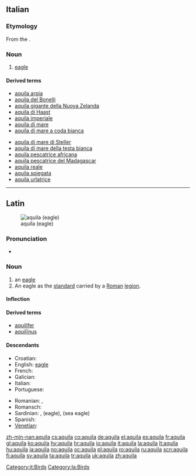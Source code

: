 {{also|Aquila}}
==Italian==

===Etymology===
From the {{etyl|la|it}} {{term|aquila|lang=la}}.

===Noun===
{{it-noun|aquil|f|a|e}}

# [[eagle]]

====Derived terms====
{{top2}}
*[[aquila arpia]]
*[[aquila del Bonelli]]
*[[aquila gigante della Nuova Zelanda]]
*[[aquila di Haast]]
*[[aquila imperiale]]
*[[aquila di mare]]
*[[aquila di mare a coda bianca]]
{{mid2}}
*[[aquila di mare di Steller]]
*[[aquila di mare della testa bianca]]
*[[aquila pescatrice africana]]
*[[aquila pescatrice del Madagascar]]
*[[aquila reale]]
*[[aquila spiegata]]
*[[aquila urlatrice]]
{{bottom}}

[[Category:it:Birds]]
----

==Latin==
[[File:Bonelli's Eagle I IMG 3234.jpg|thumb|aquila (eagle)]]

===Pronunciation===
* {{a|Classical}} {{IPA|/aˈkʷi.la/|lang=la}}

===Noun===
{{la-noun|aquila|aquilae|aquilae|f|first}}

# an [[eagle]]
# An eagle as the [[standard]] carried by a [[Roman]] [[legion]].

====Inflection====
{{la-decl-1st|aquil}}

====Derived terms====
* [[aquilifer]]
* [[aquilinus|aquilīnus]]

====Descendants====
{{top2}}
* Croatian: {{l|hr|akvila|ȃkvila}}
* English: [[eagle]]
* French: {{l|fr|aigle}}
* Galician: {{l|gl|aguia}}
* Italian: {{l|it|aquila}}
* Portuguese: {{l|pt|águia}}
{{mid2}}
* Romanian: {{l|ro|aceră}}, {{l|ro|acvilă}}
* Romansch: {{l|rm|evla}}
* Sardinian: {{l|sc|àbbila}}, {{l|sc|àchili}} (eagle), {{l|sc|achiliera}} (sea eagle)
* Spanish: {{l|es|águila}}
* [[Venetian]]: {{l|vec|àquiła}}
{{bottom}}

[[Category:la:Birds]]

[[zh-min-nan:aquila]]
[[cs:aquila]]
[[co:aquila]]
[[de:aquila]]
[[el:aquila]]
[[es:aquila]]
[[fr:aquila]]
[[gl:aquila]]
[[ko:aquila]]
[[hy:aquila]]
[[hr:aquila]]
[[io:aquila]]
[[it:aquila]]
[[la:aquila]]
[[lt:aquila]]
[[hu:aquila]]
[[ja:aquila]]
[[no:aquila]]
[[oc:aquila]]
[[pl:aquila]]
[[ro:aquila]]
[[ru:aquila]]
[[scn:aquila]]
[[fi:aquila]]
[[sv:aquila]]
[[ta:aquila]]
[[tr:aquila]]
[[uk:aquila]]
[[zh:aquila]]